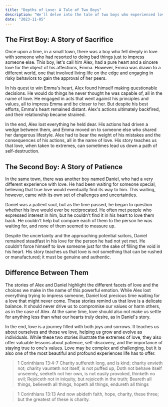 ```yaml
---
title: "Depths of Love: A Tale of Two Boys"
description: "We'll delve into the tale of two boys who experienced love in contrasting ways, revealing the intricate facets of this powerful emotion."
date: "2023-11-05"
---
```


## The First Boy: A Story of Sacrifice

Once upon a time, in a small town, there was a boy who fell deeply in love with someone who had resorted to doing bad things just to impress someone else. This boy, let's call him Alex, had a pure heart and a sincere love for the object of his affections, Emma. However, Emma was drawn to a different world, one that involved living life on the edge and engaging in risky behaviors to gain the approval of her peers.

In his quest to win Emma's heart, Alex found himself making questionable decisions. He would do things he never thought he was capable of, all in the name of love. He engaged in acts that went against his principles and values, all to impress Emma and be closer to her. But despite his best efforts, Emma's heart remained distant. Alex's actions ultimately backfired, and their relationship became strained.

In the end, Alex lost everything he held dear. His actions had driven a wedge between them, and Emma moved on to someone else who shared her dangerous lifestyle. Alex had to bear the weight of his mistakes and the consequences of his actions, all in the name of love. His story teaches us that love, when taken to extremes, can sometimes lead us down a path of self-destruction.

## The Second Boy: A Story of Patience

In the same town, there was another boy named Daniel, who had a very different experience with love. He had been waiting for someone special, believing that true love would eventually find its way to him. This waiting, however, came with its own set of challenges and uncertainties.

Daniel was a patient soul, but as the time passed, he began to question whether his love would ever be reciprocated. He often met people who expressed interest in him, but he couldn't find it in his heart to love them back. He couldn't help but compare each of them to the person he was waiting for, and none of them seemed to measure up.

Despite the uncertainty and the approaching potential suitors, Daniel remained steadfast in his love for the person he had not yet met. He couldn't force himself to love someone just for the sake of filling the void in his heart. His story teaches us that love is not something that can be rushed or manufactured; it must be genuine and authentic.

## Difference Between Them

The stories of Alex and Daniel highlight the different facets of love and the choices we make in the name of this powerful emotion. While Alex lost everything trying to impress someone, Daniel lost precious time waiting for a love that might never come. These stories remind us that love is a delicate balance. It should never drive us to compromise our values or harm others, as in the case of Alex. At the same time, love should also not make us settle for anything less than what our hearts truly desire, as in Daniel's story.

In the end, love is a journey filled with both joys and sorrows. It teaches us about ourselves and those we love, helping us grow and evolve as individuals. While these two stories illustrate the extremes of love, they also offer valuable lessons about patience, self-discovery, and the importance of staying true to one's values. Love may be complex and challenging, but it is also one of the most beautiful and profound experiences life has to offer.

> 1 Corinthians 13:4-7
> Charity suffereth long, and is kind; charity envieth not; charity vaunteth not itself, is not puffed up, Doth not behave itself unseemly, seeketh not her own, is not easily provoked, thinketh no evil; Rejoiceth not in iniquity, but rejoiceth in the truth; Beareth all things, believeth all things, hopeth all things, endureth all things

> 1 Corinthians 13:13
> And now abideth faith, hope, charity, these three; but the greatest of these is charity.
